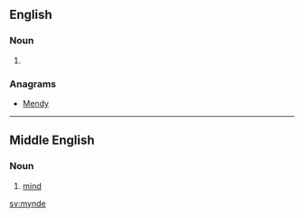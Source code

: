 ==English==

===Noun===
{{en-noun}}

# {{obsolete spelling of|mind|lang=en}}

===Anagrams===
* [[Mendy#English|Mendy]]

----

==Middle English==
<!--this Middle English entry was created using Template:new enm entry-->
===Noun===
{{enm-noun}}

# [[mind]]

[[sv:mynde]]